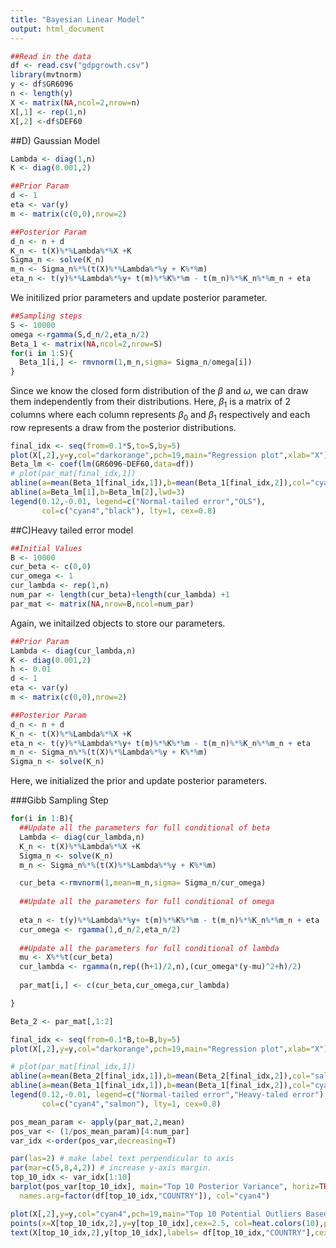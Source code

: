```yaml
---
title: "Bayesian Linear Model"
output: html_document
---
```

```r
##Read in the data
df <- read.csv("gdpgrowth.csv")
library(mvtnorm)
y <- df$GR6096
n <- length(y)
X <- matrix(NA,ncol=2,nrow=n)
X[,1] <- rep(1,n)
X[,2] <-df$DEF60
```

##D) Gaussian Model
```r
Lambda <- diag(1,n)
K <- diag(0.001,2)

##Prior Param
d <- 1
eta <- var(y)
m <- matrix(c(0,0),nrow=2)

##Posterior Param
d_n <- n + d
K_n <- t(X)%*%Lambda%*%X +K
Sigma_n <- solve(K_n)
m_n <- Sigma_n%*%(t(X)%*%Lambda%*%y + K%*%m)
eta_n <- t(y)%*%Lambda%*%y+ t(m)%*%K%*%m - t(m_n)%*%K_n%*%m_n + eta
```

We initilized prior parameters and update posterior parameter.


```r
##Sampling steps
S <- 10000
omega <-rgamma(S,d_n/2,eta_n/2)
Beta_1 <- matrix(NA,ncol=2,nrow=S)
for(i in 1:S){
  Beta_1[i,] <- rmvnorm(1,m_n,sigma= Sigma_n/omega[i])
}
```

Since we know the closed form distribution of the $\beta$ and $\omega$, we can draw them independently from their distributions. Here, $\beta_1$ is a matrix of 2 columns where each column represents $\beta_0$ and $\beta_1$ respectively and each row represents a draw from the posterior distributions.

```r
final_idx <- seq(from=0.1*S,to=S,by=5)
plot(X[,2],y=y,col="darkorange",pch=19,main="Regression plot",xlab="X")
Beta_lm <- coef(lm(GR6096~DEF60,data=df))
# plot(par_mat[final_idx,1])
abline(a=mean(Beta_1[final_idx,1]),b=mean(Beta_1[final_idx,2]),col="cyan4",lwd=3)
abline(a=Beta_lm[1],b=Beta_lm[2],lwd=3)
legend(0.12,-0.01, legend=c("Normal-tailed error","OLS"),
       col=c("cyan4","black"), lty=1, cex=0.8)
```


##C)Heavy tailed error model

```r
##Initial Values
B <- 10000
cur_beta <- c(0,0)
cur_omega <- 1
cur_lambda <- rep(1,n)
num_par <- length(cur_beta)+length(cur_lambda) +1 
par_mat <- matrix(NA,nrow=B,ncol=num_par)
```

Again, we initailzed objects to store our parameters.

```r
##Prior Param
Lambda <- diag(cur_lambda,n)
K <- diag(0.001,2)
h <- 0.01
d <- 1
eta <- var(y)
m <- matrix(c(0,0),nrow=2)

##Posterior Param
d_n <- n + d
K_n <- t(X)%*%Lambda%*%X +K
eta_n <- t(y)%*%Lambda%*%y+ t(m)%*%K%*%m - t(m_n)%*%K_n%*%m_n + eta
m_n <- Sigma_n%*%(t(X)%*%Lambda%*%y + K%*%m)
Sigma_n <- solve(K_n)
```

Here, we initialized the prior and update posterior parameters.

###Gibb Sampling Step
```r
for(i in 1:B){
  ##Update all the parameters for full conditional of beta
  Lambda <- diag(cur_lambda,n)
  K_n <- t(X)%*%Lambda%*%X +K
  Sigma_n <- solve(K_n)
  m_n <- Sigma_n%*%(t(X)%*%Lambda%*%y + K%*%m)

  cur_beta <-rmvnorm(1,mean=m_n,sigma= Sigma_n/cur_omega)
  
  ##Update all the parameters for full conditional of omega
  
  eta_n <- t(y)%*%Lambda%*%y+ t(m)%*%K%*%m - t(m_n)%*%K_n%*%m_n + eta
  cur_omega <- rgamma(1,d_n/2,eta_n/2)
  
  ##Update all the parameters for full conditional of lambda
  mu <- X%*%t(cur_beta)
  cur_lambda <- rgamma(n,rep((h+1)/2,n),(cur_omega*(y-mu)^2+h)/2)
  
  par_mat[i,] <- c(cur_beta,cur_omega,cur_lambda)

}
```




```r
Beta_2 <- par_mat[,1:2]

final_idx <- seq(from=0.1*B,to=B,by=5)
plot(X[,2],y=y,col="darkorange",pch=19,main="Regression plot",xlab="X")

# plot(par_mat[final_idx,1])
abline(a=mean(Beta_2[final_idx,1]),b=mean(Beta_2[final_idx,2]),col="salmon",lwd=3)
abline(a=mean(Beta_1[final_idx,1]),b=mean(Beta_1[final_idx,2]),col="cyan4",lwd=3)
legend(0.12,-0.01, legend=c("Normal-tailed error","Heavy-taled error"),
       col=c("cyan4","salmon"), lty=1, cex=0.8)
```

```r
pos_mean_param <- apply(par_mat,2,mean)
pos_var <- (1/pos_mean_param)[4:num_par]
var_idx <-order(pos_var,decreasing=T)
```

```r
par(las=2) # make label text perpendicular to axis
par(mar=c(5,8,4,2)) # increase y-axis margin.
top_10_idx <- var_idx[1:10]
barplot(pos_var[top_10_idx], main="Top 10 Posterior Variance", horiz=TRUE,
  names.arg=factor(df[top_10_idx,"COUNTRY"]), col="cyan4")
```


```r
plot(X[,2],y=y,col="cyan4",pch=19,main="Top 10 Potential Outliers Based on Variance",xlab="X")
points(x=X[top_10_idx,2],y=y[top_10_idx],cex=2.5, col=heat.colors(10),pch=16)
text(X[top_10_idx,2],y[top_10_idx],labels= df[top_10_idx,"COUNTRY"],cex = 0.7)
```

